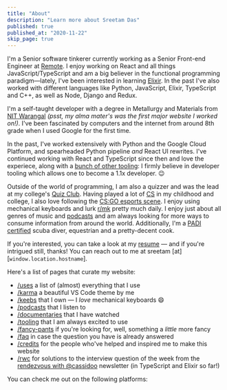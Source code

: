 ```yaml
---
title: "About"
description: "Learn more about Sreetam Das"
published: true
published_at: "2020-11-22"
skip_page: true
---
```


I'm a Senior software tinkerer currently working as a Senior Front-end Engineer at [Remote](https://remote.com). I enjoy working on React and all things JavaScript/TypeScript and am a big believer in the functional programming paradigm—lately, I've been interested in learning [Elixir](https://elixir-lang.org). In the past I've also worked with different languages like Python, JavaScript, Elixir, TypeScript and C++, as well as Node, Django and Redux.

I'm a self-taught developer with a degree in Metallurgy and Materials from [NIT Warangal](https://www.nitw.ac.in) _(psst, my alma mater's was the first major website I worked on!)_. I've been fascinated by computers and the internet from around 8th grade when I used Google for the first time.

In the past, I've worked extensively with Python and the Google Cloud Platform, and spearheaded Python pipeline _and_ React UI rewrites. I've continued working with React and TypeScript since then and love the experiece, along with a [bunch of other tooling](/tooling): I firmly believe in developer tooling which allows one to become a 1.1x developer. 😉

Outside of the world of programming, I am also a quizzer and was the lead at my college's [Quiz Club](https://www.facebook.com/qcnitw). Having played a lot of [CS](https://blog.counter-strike.net) in my childhood and college, I also love following the [CS:GO esports scene](https://www.hltv.org). I enjoy using mechanical keyboards and lurk [r/mk](https://www.reddit.com/r/MechanicalKeyboards) pretty much daily. I enjoy just about all genres of music and [podcasts](/podcasts) and am always looking for more ways to consume information from around the world. Additionally, I'm a [PADI certified](https://www.padi.com) scuba diver, equestrian and a pretty-decent cook.

If you're interested, you can take a look at my [resume](/resume.pdf) — and if you're intrigued still, thanks! You can reach out to me at sreetam [at] [`window.location.hostname`].

Here's a list of pages that curate my website:

- [/uses](/uses) a list of (almost) everything that I use
- [/karma](/karma) a beautiful VS Code theme by me
- [/keebs](/keebs) that I own — I _love_ mechanical keyboards 😄
- [/podcasts](/podcasts) that I listen to
- [/documentaries](/documentaries) that I have watched
- [/tooling](/tooling) that I am always excited to use
- [/fancy-pants](/fancy-pants) if you're looking for, well, something a _little_ more fancy
- [/faq](/faq) in case the question you have is already answered
- [/credits](/credits) for the people who've helped and inspired me to make this website
- [/rwc](/rwc) for solutions to the interview question of the week from the [rendezvous with @cassidoo](https://buttondown.email/cassidoo) newsletter (in TypeScript and Elixir so far!)

You can check me out on the following platforms:
